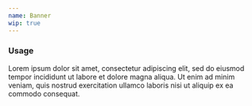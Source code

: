 ```yaml
---
name: Banner
wip: true
---
```


<Tabs>
  <Tab name="Code">

### Usage

Lorem ipsum dolor sit amet, consectetur adipiscing elit, sed do eiusmod tempor
incididunt ut labore et dolore magna aliqua. Ut enim ad minim veniam, quis
nostrud exercitation ullamco laboris nisi ut aliquip ex ea commodo consequat.

<Playground title="Status">
  <Banner message="Something went wrong" />
</Playground>

<Playground title="Status with custom background color">
  <Banner backgroundColor="purple100" message="Something went wrong" />
</Playground>

<Playground title="Dismissable">
  <Banner dismissable message="Something went wrong" />
</Playground>

<Playground title="Status With Wrapped text">
  <Banner message="Error message here. If the message wraps. This is how error message here. If the message wraps. If the message wraps. Error message here. If the message wraps. This is how error message here. If the message wraps. If the message wraps." />
</Playground>

<Playground title="Dismissable With Wrapped text">
  <Banner
    dismissable
    message="Error message here. If the message wraps. This is how error message here. If the message wraps. If the message wraps. Error message here. If the message wraps. This is how error message here. If the message wraps. If the message wraps."
  />
</Playground>

  </Tab>
  <Tab name="Guidelines">

  </Tab>

  <Tab name="Notes">

  </Tab>
</Tabs>
